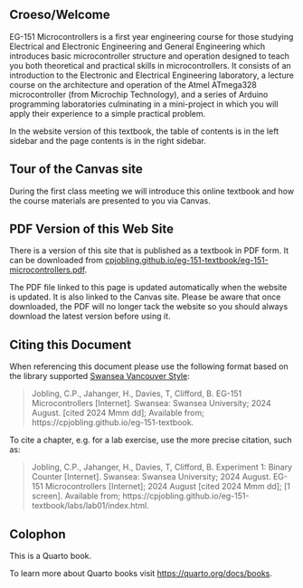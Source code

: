 ## Croeso/Welcome {.unnumbered}

EG-151 Microcontrollers is a first year engineering course for those studying Electrical and Electronic Engineering and General Engineering which introduces basic microcontroller structure and operation designed to teach you both theoretical and practical skills in microcontrollers. It consists of an introduction to the Electronic and Electrical Engineering laboratory, a lecture course on the architecture and operation of the Atmel ATmega328 microcontroller (from Microchip Technology), and a series of Arduino programming laboratories culminating in a mini-project in which you will apply their experience to a simple practical problem.

In the website version of this textbook, the table of contents is in the left sidebar and the page contents is in the right sidebar.

## Tour of the Canvas site {.unnumbered}

During the first class meeting we will introduce this online textbook and how the course materials are presented to you via Canvas.

## PDF Version of this Web Site {.unnumbered}

There is a version of this site that is published as a textbook in PDF form. It can be downloaded from [cpjobling.github.io/eg-151-textbook/eg-151-microcontrollers.pdf](https://cpjobling.github.io/eg-151-textbook/eg-151-microcontrollers.pdf).

The PDF file linked to this page is updated automatically when the website is updated. It is also linked to the Canvas site. Please be aware that once downloaded, the PDF will no longer tack the website so you should always download the latest version before using it.


## Citing this Document {.unnumbered}
When referencing this document please use the following format based on the library supported [Swansea Vancouver Style](https://libguides.swansea.ac.uk/Vancouver):

> Jobling, C.P., Jahanger, H., Davies, T, Clifford, B. EG-151 Microcontrollers [Internet]. Swansea: Swansea University; 2024 August. [cited 2024 Mmm dd]; Available from; https://cpjobling.github.io/eg-151-textbook.

To cite a chapter, e.g. for a lab exercise, use the more precise citation, such as:

> Jobling, C.P., Jahanger, H., Davies, T, Clifford, B. Experiment 1: Binary Counter [Internet]. Swansea: Swansea University; 2024 August. EG-151 Microcontrollers [Internet]; 2024 August [cited 2024 Mmm dd]; [1 screen]. Available from; https://cpjobling.github.io/eg-151-textbook/labs/lab01/index.html.

## Colophon {.unnumbereD}

This is a Quarto book.

To learn more about Quarto books visit <https://quarto.org/docs/books>.
